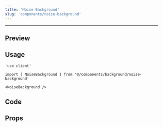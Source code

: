 ```yaml
---
title: 'Noise Background'
slug: 'components/noise-background'
---
```


---


## Preview

<PreviewComponent>
  <NoiseBackground />
</PreviewComponent>

## Usage

```tsx
'use client'

import { NoiseBackground } from '@/components/background/noise-background'

<NoiseBackground />
```

## Code

<CodeSnippet componentPath="./src/components/background/noise-background.tsx" />

## Props

<AutoTypeTable
  path="./src/components/background/noise-background.tsx"
  name="NoiseBackgroundProps"
/>